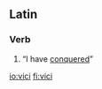==Latin==

===Verb===
{{la-verb-form|vīcī}}

# {{conjugation of|vinco|vincō|1|s|perf|ind|lang=la}} “I have [[conquer]]ed”

[[io:vici]]
[[fi:vici]]